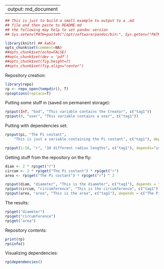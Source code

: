
---
output: md_document
---

```r
## This is just to build a small example to output to a .md
## file and then paste to README.md
## the following may help to set pandoc version
## Sys.setenv(PATH=paste0("/opt/software/pandoc/bin:", Sys.getenv("PATH")))
```


```r
library(knitr) ## kable
opts_chunk$set(comment=NA)
##opts_chunk$set(echo=FALSE)
##opts_chunk$set(dev = 'pdf')
##opts_chunk$set(fig.height=7)
##opts_chunk$set(fig.align="center")
```

Repository creation:

```r
library(repo)
rp <- repo_open(tempdir(), T)
rp$options(replace=T)
```

Putting some stuff in (saved on permanent storage):

```r
rp$put(Inf, "God", "This variable contains the Creator", c("tag1"))
rp$put(0, "user", "This variable contains a user", c("tag1"))
```
Putting with dependencies set:

```r
rp$put(pi, "The Pi costant",
    "This is just a variable containing the Pi costant", c("tag1"), depends="God")

rp$put(1:10, "r", "10 different radius lengths", c("tag1"), depends="user")
```

Getting stuff from the repository on the fly:

```r
diam <- 2 * rp$get("r")
circum <- 2 * rp$get("The Pi costant") * rp$get("r")
area <- rp$get("The Pi costant") * rp$get("r") ^ 2

rp$put(diam, "diameter", "This is the diameter", c("tag1"), depends = "r")
rp$put(circum, "circumference", "This is the circumference", c("tag1"), depends = c("The Pi costant", "r"))
rp$put(area, "area", "This is the area", c("tag1"), depends = c("The Pi costant", "r"))
```
The results:
```r
rp$get("diameter")
rp$get("circumference")
rp$get("area")
```
Repository contents:

```r
print(rp)
rp$info()
```
Visualizing dependencies:

```r
rp$dependencies()
```
